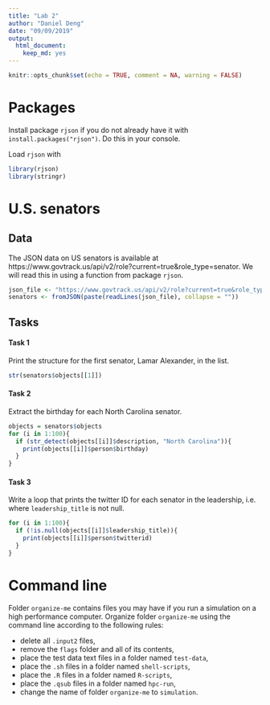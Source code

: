 ```yaml
---
title: "Lab 2"
author: "Daniel Deng"
date: "09/09/2019"
output: 
  html_document:
    keep_md: yes
---
```


```r
knitr::opts_chunk$set(echo = TRUE, comment = NA, warning = FALSE)
```

# Packages

Install package `rjson` if you do not already have it with 
`install.packages("rjson")`. Do this in your console.

Load `rjson` with

```r
library(rjson)
library(stringr)
```

# U.S. senators

## Data

The JSON data on US senators is available at 
https://www.govtrack.us/api/v2/role?current=true&role_type=senator. We will
read this in using a function from package `rjson`.

```r
json_file <- "https://www.govtrack.us/api/v2/role?current=true&role_type=senator"
senators <- fromJSON(paste(readLines(json_file), collapse = ""))
```

## Tasks

#### Task 1

Print the structure for the first senator, Lamar Alexander, in the list.
```r
str(senators$objects[[1]])
```



#### Task 2

Extract the birthday for each North Carolina senator.

```r
objects = senators$objects
for (i in 1:100){
  if (str_detect(objects[[i]]$description, "North Carolina")){
    print(objects[[i]]$person$birthday)
  }
}
```


#### Task 3

Write a loop that prints the twitter ID for each senator in the leadership, i.e.
where `leadership_title` is not null.

```r
for (i in 1:100){
  if (!is.null(objects[[i]]$leadership_title)){
    print(objects[[i]]$person$twitterid)
  }
}
```


# Command line

Folder `organize-me` contains files you may have if you run a simulation on
a high performance computer. Organize folder `organize-me` using the command 
line according to the following rules:

- delete all `.input2` files,
- remove the `flags` folder and all of its contents,
- place the test data text files in a folder named `test-data`,
- place the `.sh` files in a folder named `shell-scripts`,
- place the `.R` files in a folder named `R-scripts`,
- place the `.qsub` files in a folder named `hpc-run`,
- change the name of folder `organize-me` to `simulation`.







